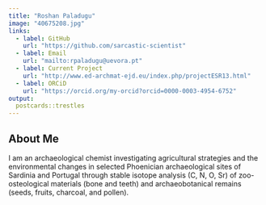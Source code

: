 ```yaml
---
title: "Roshan Paladugu"
image: "40675208.jpg"
links:
  - label: GitHub
    url: "https://github.com/sarcastic-scientist"
  - label: Email
    url: "mailto:rpaladugu@uevora.pt"
  - label: Current Project
    url: "http://www.ed-archmat-ejd.eu/index.php/projectESR13.html"
  - label: ORCiD
    url: "https://orcid.org/my-orcid?orcid=0000-0003-4954-6752"
output:
  postcards::trestles
---
```

## About Me

I am an archaeological chemist investigating agricultural strategies and the environmental changes in selected Phoenician archaeological sites of Sardinia and Portugal through stable isotope analysis (C, N, O, Sr) of zoo-osteological materials (bone and teeth) and archaeobotanical remains (seeds, fruits, charcoal, and pollen).